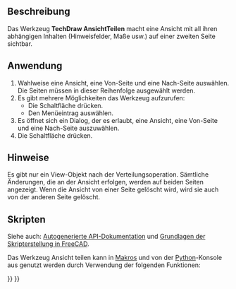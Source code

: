<languages/>

{{Docnav/de
|[[TechDraw_Image/de|Bild]]
|[[TechDraw_ToggleFrame/de|RahmenUmschalten]]
|[[TechDraw_Workbench/de|TechDraw]]
|IconL=TechDraw_Image.svg
|IconR=TechDraw_ToggleFrame.svg
|IconC=Workbench_TechDraw.svg
}}

{{GuiCommand/de
|Name=TechDraw ShareView
|Name/de=TechDraw AnsichtTeilen
|MenuLocation=TechDraw → TechDraw Ansichten → Ansicht teilen
|Workbenches=[[TechDraw_Workbench/de|TechDraw]]
|Version=0.20
|SeeAlso=
}}

<span id="Description"></span>
==Beschreibung==

Das Werkzeug '''TechDraw AnsichtTeilen''' macht eine Ansicht mit all ihren abhängigen Inhalten (Hinweisfelder, Maße usw.) auf einer zweiten Seite sichtbar.

<span id="Usage"></span>
==Anwendung==

# Wahlweise eine Ansicht, eine Von-Seite und eine Nach-Seite auswählen. Die Seiten müssen in dieser Reihenfolge ausgewählt werden.
# Es gibt mehrere Möglichkeiten das Werkzeug aufzurufen:
#* Die Schaltfläche {{Button|[[Image:TechDraw_ShareView.svg|16px]] [[TechDraw_ShareView/de|Ansicht teilen]]}} drücken.
#* Den Menüeintrag {{MenuCommand|TechDraw → TechDraw Ansichten → [[Image:TechDraw_ShareView.svg|16px]] Ansicht teilen}} auswählen.
# Es öffnet sich ein Dialog, der es erlaubt, eine Ansicht, eine Von-Seite und eine Nach-Seite auszuwählen.
# Die Schaltfläche {{Button|OK}} drücken.

<span id="Notes"></span>
==Hinweise==

Es gibt nur ein View-Objekt nach der Verteilungsoperation. Sämtliche Änderungen, die an der Ansicht erfolgen, werden auf beiden Seiten angezeigt. Wenn die Ansicht von einer Seite gelöscht wird, wird sie auch von der anderen Seite gelöscht.

<span id="Scripting"></span>
==Skripten==

Siehe auch: [https://freecad.github.io/SourceDoc/ Autogenerierte API-Dokumentation] und [[FreeCAD_Scripting_Basics/de|Grundlagen der Skripterstellung in FreeCAD]].

Das Werkzeug Ansicht teilen kann in [[Macros/de|Makros]]  und von der [[Python/de|Python]]-Konsole aus genutzt werden durch Verwendung der folgenden Funktionen:

{{Code|code=
import TechDrawTools
#MoveView with a True parameter in the last position performs a copy
TechDrawTools.MoveView(viewName, fromPageName, toPageName, True)
}}


{{Docnav/de
|[[TechDraw_Image/de|Bild]]
|[[TechDraw_ToggleFrame/de|RahmenUmschalten]]
|[[TechDraw_Workbench/de|TechDraw]]
|IconL=TechDraw_Image.svg
|IconR=TechDraw_ToggleFrame.svg
|IconC=Workbench_TechDraw.svg
}}

{{TechDraw_Tools_navi{{#translation:}}}}
{{Userdocnavi{{#translation:}}}}